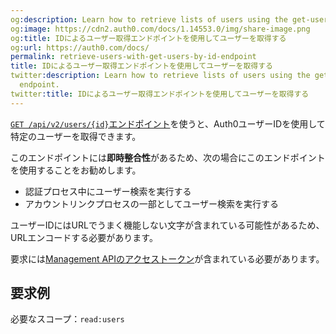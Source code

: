 ```yaml
---
og:description: Learn how to retrieve lists of users using the get-users-by-id endpoint.
og:image: https://cdn2.auth0.com/docs/1.14553.0/img/share-image.png
og:title: IDによるユーザー取得エンドポイントを使用してユーザーを取得する
og:url: https://auth0.com/docs/
permalink: retrieve-users-with-get-users-by-id-endpoint
title: IDによるユーザー取得エンドポイントを使用してユーザーを取得する
twitter:description: Learn how to retrieve lists of users using the get-users-by-id
  endpoint.
twitter:title: IDによるユーザー取得エンドポイントを使用してユーザーを取得する
---
```


[`GET /api/v2/users/{id}`エンドポイント](https://auth0.com/docs/api/management/v2#!/Users/get_users_by_id)を使うと、Auth0ユーザーIDを使用して特定のユーザーを取得できます。

このエンドポイントには**即時整合性**があるため、次の場合にこのエンドポイントを使用することをお勧めします。

* 認証プロセス中にユーザー検索を実行する
* アカウントリンクプロセスの一部としてユーザー検索を実行する

ユーザーIDにはURLでうまく機能しない文字が含まれている可能性があるため、URLエンコードする必要があります。

要求には[Management APIのアクセストークン](/security/tokens/access-tokens/management-api-access-tokens)が含まれている必要があります。

## 要求例

必要なスコープ：`read:users`